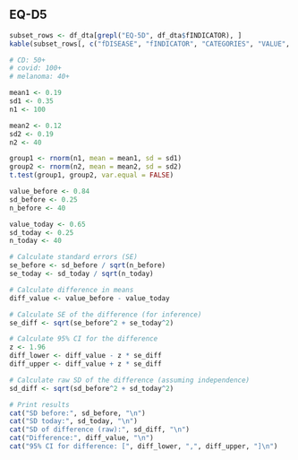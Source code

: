 
## EQ-D5
```r
subset_rows <- df_dta[grepl("EQ-5D", df_dta$fINDICATOR), ]
kable(subset_rows[, c("fDISEASE", "fINDICATOR", "CATEGORIES", "VALUE", "SD", "LOWER CI", "UPPER CI")])
```

```r
# CD: 50+
# covid: 100+
# melanoma: 40+

mean1 <- 0.19
sd1 <- 0.35
n1 <- 100

mean2 <- 0.12
sd2 <- 0.19
n2 <- 40

group1 <- rnorm(n1, mean = mean1, sd = sd1)
group2 <- rnorm(n2, mean = mean2, sd = sd2)
t.test(group1, group2, var.equal = FALSE)

```


```r
value_before <- 0.84
sd_before <- 0.25
n_before <- 40

value_today <- 0.65
sd_today <- 0.25
n_today <- 40

# Calculate standard errors (SE)
se_before <- sd_before / sqrt(n_before)
se_today <- sd_today / sqrt(n_today)

# Calculate difference in means
diff_value <- value_before - value_today

# Calculate SE of the difference (for inference)
se_diff <- sqrt(se_before^2 + se_today^2)

# Calculate 95% CI for the difference
z <- 1.96
diff_lower <- diff_value - z * se_diff
diff_upper <- diff_value + z * se_diff

# Calculate raw SD of the difference (assuming independence)
sd_diff <- sqrt(sd_before^2 + sd_today^2)

# Print results
cat("SD before:", sd_before, "\n")
cat("SD today:", sd_today, "\n")
cat("SD of difference (raw):", sd_diff, "\n")
cat("Difference:", diff_value, "\n")
cat("95% CI for difference: [", diff_lower, ",", diff_upper, "]\n")
```


